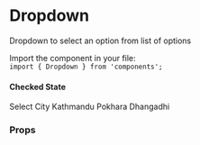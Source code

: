 
<Meta title="Components/Dropdown" />

# Dropdown

Dropdown to select an option from list of options

Import the component in your file:  
`import { Dropdown } from 'components';`

#### Checked State

<Preview>
  <Story name="default">
    <Dropdown>
      <Dropdown.Toggle>Select City</Dropdown.Toggle>
      <Dropdown.Menu>
        <Dropdown.Item>Kathmandu</Dropdown.Item>
        <Dropdown.Item>Pokhara</Dropdown.Item>
        <Dropdown.Item>Dhangadhi</Dropdown.Item>
      </Dropdown.Menu>
    </Dropdown>
  </Story>
</Preview>

### Props

<Props of={Dropdown} />
